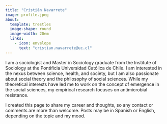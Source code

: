 ```yaml
---
title: "Cristián Navarrete"
image: profile.jpeg
about:
  template: trestles
  image-shape: round
  image-width: 20em
  links: 
    - icon: envelope
      text: "cristian.navarrete@uc.cl"
---
```


```{=html}
<style>
  .goog-te-banner-frame {
  display: none;
  margin-top: -20px;
  }
  .goog-logo-link{
  display: none !important;
  }
  .goog-te-gadget{
  color: transparent !important;
  }
  .VIpgJd-ZVi9od-l4eHX-hSRGPd {
  display: none !important;
  }
</style>

<div id="google_translate_element"></div> 

<script src="script.js"></script>
      <script type="text/javascript">
        function googleTranslateElementInit() {
            new google.translate.TranslateElement(
                {pageLanguage: 'en'},
                'google_translate_element'
            );
        } 
  </script>
  <script type="text/javascript" src="https://translate.google.com/translate_a/element.js?cb=googleTranslateElementInit"></script>

```

I am a sociologist and Master in Sociology graduate from the Institute of Sociology at the Pontificia Universidad Católica de Chile. I am interested in the nexus between science, health, and society, but I am also passionate about social theory and the philosophy of social sciences. While my theoretical interests have led me to work on the concept of emergence in the social sciences, my empirical research focuses on antimicrobial resistance.

I created this page to share my career and thoughts, so any contact or comments are more than welcome. Posts may be in Spanish or English, depending on the topic and my mood. 
